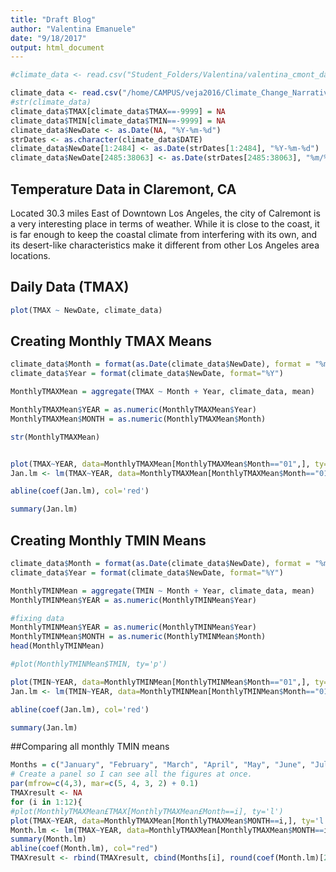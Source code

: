 ```yaml
---
title: "Draft Blog"
author: "Valentina Emanuele"
date: "9/18/2017"
output: html_document
---
```


```r
#climate_data <- read.csv("Student_Folders/Valentina/valentina_cmont_data.csv")

climate_data <- read.csv("/home/CAMPUS/veja2016/Climate_Change_Narratives/Student_Folders/Valentina/valentina_cmont_data.csv")
#str(climate_data)
climate_data$TMAX[climate_data$TMAX==-9999] = NA
climate_data$TMIN[climate_data$TMIN==-9999] = NA
climate_data$NewDate <- as.Date(NA, "%Y-%m-%d")
strDates <- as.character(climate_data$DATE)
climate_data$NewDate[1:2484] <- as.Date(strDates[1:2484], "%Y-%m-%d")
climate_data$NewDate[2485:38063] <- as.Date(strDates[2485:38063], "%m/%d/%Y")
```



## Temperature Data in Claremont, CA
Located 30.3 miles East of Downtown Los Angeles, the city of Calremont is a very interesting place in terms of weather. While it is close to the coast, it is far enough to keep the coastal climate from interfering with its own, and its desert-like characteristics make it different from other Los Angeles area locations. 

## Daily Data (TMAX)



```r
plot(TMAX ~ NewDate, climate_data)

```

## Creating Monthly TMAX Means 

```r
climate_data$Month = format(as.Date(climate_data$NewDate), format = "%m") 
climate_data$Year = format(climate_data$NewDate, format="%Y")

MonthlyTMAXMean = aggregate(TMAX ~ Month + Year, climate_data, mean)

MonthlyTMAXMean$YEAR = as.numeric(MonthlyTMAXMean$Year) 
MonthlyTMAXMean$MONTH = as.numeric(MonthlyTMAXMean$Month) 

str(MonthlyTMAXMean)


plot(TMAX~YEAR, data=MonthlyTMAXMean[MonthlyTMAXMean$Month=="01",], ty='l', xlim=c(1880, 2020)) 
Jan.lm <- lm(TMAX~YEAR, data=MonthlyTMAXMean[MonthlyTMAXMean$Month=="01",])

abline(coef(Jan.lm), col='red')

summary(Jan.lm)

```

## Creating Monthly TMIN Means

```r
climate_data$Month = format(as.Date(climate_data$NewDate), format = "%m") 
climate_data$Year = format(climate_data$NewDate, format="%Y")

MonthlyTMINMean = aggregate(TMIN ~ Month + Year, climate_data, mean)
MonthlyTMINMean$YEAR = as.numeric(MonthlyTMINMean$Year)

#fixing data
MonthlyTMINMean$YEAR = as.numeric(MonthlyTMINMean$Year) 
MonthlyTMINMean$MONTH = as.numeric(MonthlyTMINMean$Month) 
head(MonthlyTMINMean)

#plot(MonthlyTMINMean$TMIN, ty='p')

plot(TMIN~YEAR, data=MonthlyTMINMean[MonthlyTMINMean$Month=="01",], ty='l', xlim=c(1880, 2020)) 
Jan.lm <- lm(TMIN~YEAR, data=MonthlyTMINMean[MonthlyTMINMean$Month=="01",])

abline(coef(Jan.lm), col='red')

summary(Jan.lm)


```

##Comparing all monthly TMIN means

```r
Months = c("January", "February", "March", "April", "May", "June", "July", "August", "September", "October", "November", "December")
# Create a panel so I can see all the figures at once. 
par(mfrow=c(4,3), mar=c(5, 4, 3, 2) + 0.1) 
TMAXresult <- NA 
for (i in 1:12){ 
#plot(MonthlyTMAXMean£TMAX[MonthlyTMAXMean£Month==i], ty='l') 
plot(TMAX~YEAR, data=MonthlyTMAXMean[MonthlyTMAXMean$MONTH==i,], ty='l', las=1, xlim=c(1880, 2020), main=Months[i]) 
Month.lm <- lm(TMAX~YEAR, data=MonthlyTMAXMean[MonthlyTMAXMean$MONTH==i,]) 
summary(Month.lm)
abline(coef(Month.lm), col="red")
TMAXresult <- rbind(TMAXresult, cbind(Months[i], round(coef(Month.lm)[2], 4), round(summary(Month.lm)$coefficients[2,4],4), round(summary(Month.lm)$r.squared, 3))) }

```